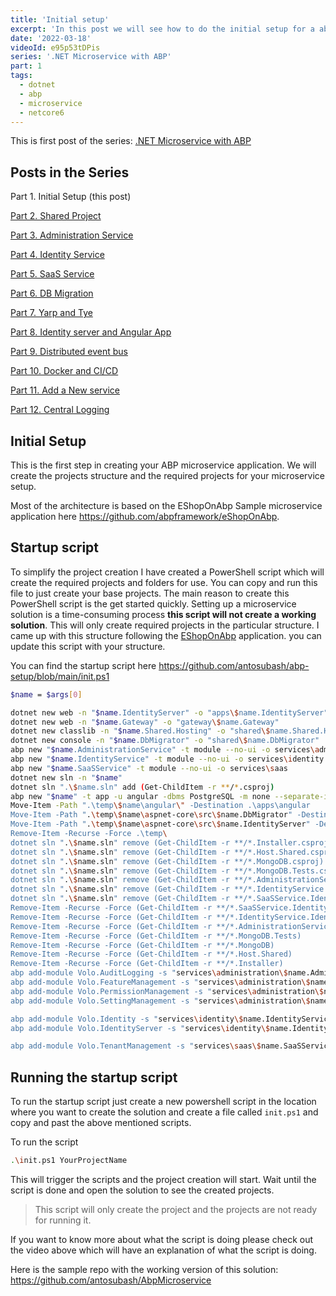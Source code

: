 ```yaml
---
title: 'Initial setup'
excerpt: 'In this post we will see how to do the initial setup for a abp microservice application.'
date: '2022-03-18'
videoId: e95p53tDPis
series: '.NET Microservice with ABP'
part: 1
tags:
  - dotnet
  - abp
  - microservice
  - netcore6
---
```


This is first post of the series: [.NET Microservice with ABP](/posts/abp-microservice-series)

## Posts in the Series

Part 1. Initial Setup (this post)

[Part 2. Shared Project](/posts/netcore-microservice-with-abp-shared-project-part-2)

[Part 3. Administration Service](/posts/netcore-microservice-with-abp-administration-services-part-3)

[Part 4. Identity Service](/posts/netcore-microservice-with-abp-identity-services-part-4)

[Part 5. SaaS Service](/posts/netcore-microservice-with-abp-saas-services-part-5)

[Part 6. DB Migration](/posts/netcore-microservice-with-abp-db-migration-part-6)

[Part 7. Yarp and Tye](/posts/netcore-microservice-with-abp-yarp-and-tye-part-7)

[Part 8. Identity server and Angular App](/posts/netcore-microservice-with-abp-identity-server-and-angular-part-8)

[Part 9. Distributed event bus](/posts/netcore-microservice-with-abp-distributed-event-bus-part-9)

[Part 10. Docker and CI/CD](/posts/netcore-microservice-with-abp-docker-and-ci-cd-part-10)

[Part 11. Add a New service](/posts/netcore-microservice-with-abp-add-new-service-part-11)

[Part 12. Central Logging](/posts/netcore-microservice-with-abp-add-central-logging-part-12)

<YoutubeVideo videoId={props.videoId} />

<TOCInline toc={props.toc} asDisclosure />

## Initial Setup

This is the first step in creating your ABP microservice application. We will create the projects structure and the required projects for your microservice setup.

Most of the architecture is based on the EShopOnAbp Sample microservice application here https://github.com/abpframework/eShopOnAbp.

## Startup script

To simplify the project creation I have created a PowerShell script which will create the required projects and folders for use. You can copy and run this file to just create your base projects. The main reason to create this PowerShell script is the get started quickly. Setting up a microservice solution is a time-consuming process **this script will not create a working solution**. This will only create required projects in the particular structure. I came up with this structure following the [EShopOnAbp](https://github.com/abpframework/eShopOnAbp) application. you can update this script with your structure.

You can find the startup script here https://github.com/antosubash/abp-setup/blob/main/init.ps1

```bash
$name = $args[0]

dotnet new web -n "$name.IdentityServer" -o "apps\$name.IdentityServer"
dotnet new web -n "$name.Gateway" -o "gateway\$name.Gateway"
dotnet new classlib -n "$name.Shared.Hosting" -o "shared\$name.Shared.Hosting"
dotnet new console -n "$name.DbMigrator" -o "shared\$name.DbMigrator"
abp new "$name.AdministrationService" -t module --no-ui -o services\administration
abp new "$name.IdentityService" -t module --no-ui -o services\identity
abp new "$name.SaaSService" -t module --no-ui -o services\saas
dotnet new sln -n "$name"
dotnet sln ".\$name.sln" add (Get-ChildItem -r **/*.csproj)
abp new "$name" -t app -u angular -dbms PostgreSQL -m none --separate-identity-server --database-provider ef -csf -o temp
Move-Item -Path ".\temp\$name\angular\" -Destination .\apps\angular
Move-Item -Path ".\temp\$name\aspnet-core\src\$name.DbMigrator" -Destination .\shared\ -Force
Move-Item -Path ".\temp\$name\aspnet-core\src\$name.IdentityServer" -Destination .\apps\ -Force
Remove-Item -Recurse -Force .\temp\
dotnet sln ".\$name.sln" remove (Get-ChildItem -r **/*.Installer.csproj)
dotnet sln ".\$name.sln" remove (Get-ChildItem -r **/*.Host.Shared.csproj)
dotnet sln ".\$name.sln" remove (Get-ChildItem -r **/*.MongoDB.csproj)
dotnet sln ".\$name.sln" remove (Get-ChildItem -r **/*.MongoDB.Tests.csproj)
dotnet sln ".\$name.sln" remove (Get-ChildItem -r **/*.AdministrationService.IdentityServer.csproj)
dotnet sln ".\$name.sln" remove (Get-ChildItem -r **/*.IdentityService.IdentityServer.csproj)
dotnet sln ".\$name.sln" remove (Get-ChildItem -r **/*.SaaSService.IdentityServer.csproj)
Remove-Item -Recurse -Force (Get-ChildItem -r **/*.SaaSService.IdentityServer)
Remove-Item -Recurse -Force (Get-ChildItem -r **/*.IdentityService.IdentityServer)
Remove-Item -Recurse -Force (Get-ChildItem -r **/*.AdministrationService.IdentityServer)
Remove-Item -Recurse -Force (Get-ChildItem -r **/*.MongoDB.Tests)
Remove-Item -Recurse -Force (Get-ChildItem -r **/*.MongoDB)
Remove-Item -Recurse -Force (Get-ChildItem -r **/*.Host.Shared)
Remove-Item -Recurse -Force (Get-ChildItem -r **/*.Installer)
abp add-module Volo.AuditLogging -s "services\administration\$name.AdministrationService.sln" --skip-db-migrations
abp add-module Volo.FeatureManagement -s "services\administration\$name.AdministrationService.sln" --skip-db-migrations
abp add-module Volo.PermissionManagement -s "services\administration\$name.AdministrationService.sln" --skip-db-migrations
abp add-module Volo.SettingManagement -s "services\administration\$name.AdministrationService.sln" --skip-db-migrations

abp add-module Volo.Identity -s "services\identity\$name.IdentityService.sln" --skip-db-migrations
abp add-module Volo.IdentityServer -s "services\identity\$name.IdentityService.sln" --skip-db-migrations

abp add-module Volo.TenantManagement -s "services\saas\$name.SaaSService.sln" --skip-db-migrations
```

## Running the startup script

To run the startup script just create a new powershell script in the location where you want to create the solution and create a file called `init.ps1` and copy and past the above mentioned scripts.

To run the script

```bash
.\init.ps1 YourProjectName
```

This will trigger the scripts and the project creation will start. Wait until the script is done and open the solution to see the created projects.

> This script will only create the project and the projects are not ready for running it.

If you want to know more about what the script is doing please check out the video above which will have an explanation of what the script is doing.

Here is the sample repo with the working version of this solution: https://github.com/antosubash/AbpMicroservice
